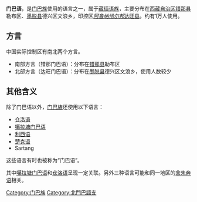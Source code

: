 {{Unreferenced|time=2022-06-08T08:51:27+00:00}}
{{Infobox Language
|name=门巴语
|nativename=
|familycolor=漢藏語系
|states=[[中国|中国]]、[[印度|印度]]
|region=[[西藏|西藏]]山南、[[藏南地区|藏南]]地区
|speakers=1万
|fam1=[[漢藏語系|漢藏語系]]
|fam2=[[藏緬語族|藏緬語族]]
|fam3=[[藏語群|藏語群]] ?
|fam4=[[北门巴語支|北门巴語支]]
|script=[[藏文字母|藏文字母]]
|nation=
|iso1=无
|iso2=sit（其他汉藏语）
|iso3=twm
}}
'''门巴语'''，是[[门巴族|门巴族]]使用的语言之一，属于[[藏缅语族|藏缅语族]]，主要分布在[[西藏自治区|西藏自治区]][[错那县|错那县]]勒布区、[[墨脱县|墨脱县]]德兴区文浪乡，印控区''[[阿鲁纳恰尔邦|阿鲁纳恰尔邦]]''[[达旺县|达旺县]]。约有1万人使用。

==方言==
中国实际控制区有南北两个方言。
*南部方言（错那门巴语）：分布在[[错那县|错那县]]勒布区
*北部方言（达旺门巴语）：分布在[[墨脱县|墨脱县]]德兴区文浪乡，使用人数较少

==其他含义==
除了门巴语以外，[[门巴族|门巴族]]还使用以下语言：
*[[仓洛语|仓洛语]]
*[[噶拉塘门巴语|噶拉塘门巴语]] {{SIL|kkf}}
*[[利西语|利西语]] {{SIL|lsh}}
*[[楚克语|楚克语]] {{SIL|cvg}}
*Sartang {{SIL|onp}}
这些语言有时也被称为“门巴语”。

其中[[噶拉塘门巴语|噶拉塘门巴语]]和[[仓洛语|仓洛语]]呈现一定关联。另外三种语言可能和同一地区的[[舍朱奔语|舍朱奔语]]相关。

{{中國語言}}
{{Tibetan language}}

[[Category:门巴族|Category:门巴族]]
[[Category:北門巴語支|Category:北門巴語支]]